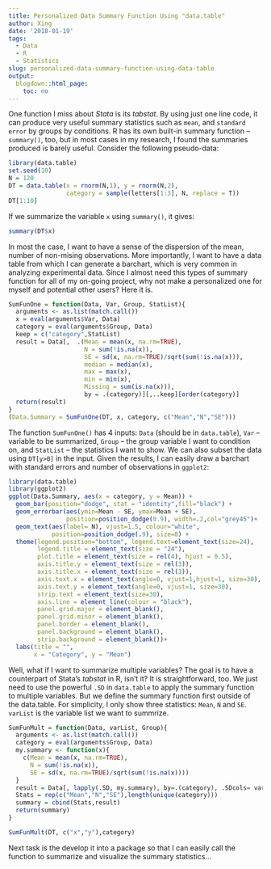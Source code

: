 ```yaml
---
title: Personalized Data Summary Function Using "data.table"
author: Xing
date: '2018-01-19'
tags:
  - Data
  - R
  - Statistics
slug: personalized-data-summary-function-using-data-table
output:
  blogdown::html_page:
    toc: no
---
```


One function I miss about *Stata* is its *tabstat*. By using just one line code, it can produce very useful summary statistics such as `mean`, and `standard error` by groups by conditions. R has its own built-in summary function -- `summary()`, too, but in most cases in my research, I found the summaries produced is barely useful. Consider the following pseudo-data:

```r
library(data.table)
set.seed(10)
N = 120
DT = data.table(x = rnorm(N,1), y = rnorm(N,2),
                category = sample(letters[1:3], N, replace = T))
DT[1:10]
```

If we summarize the variable `x` using `summary()`, it gives:

```r
summary(DT$x)
```

In most the case, I want to have a sense of the dispersion of the mean, number of non-mising observations. More importantly, I want to have a data table from which I can generate a barchart, which is very common in analyzing experimental data. Since I almost need this types of summary function for all of my on-going project, why not make a personalized one for myself and potential other users? Here it is. 

```r
SumFunOne = function(Data, Var, Group, StatList){
  arguments <- as.list(match.call())
  x = eval(arguments$Var, Data)
  category = eval(arguments$Group, Data)
  keep = c("category",StatList)
  result = Data[,  .(Mean = mean(x, na.rm=TRUE), 
                     N = sum(!is.na(x)), 
                     SE = sd(x, na.rm=TRUE)/sqrt(sum(!is.na(x))),
                     median = median(x),
                     max = max(x),
                     min = min(x),
                     Missing = sum(is.na(x))),
                     by = .(category)][,..keep][order(category)]
  return(result)
}
(Data.Summary = SumFunOne(DT, x, category, c("Mean","N","SE")))
```

The function `SumFunOne()` has 4 inputs: `Data` (should be in `data.table`), `Var` -- variable to be summarized, `Group` -- the group variable I want to condition on, and `StatList` -- the statistics I want to show. We can also subset the data using `DT[y>0]` in the input. Given the results, I can easily draw a barchart with standard errors and number of observations in `ggplot2`:


```r
library(data.table)
library(ggplot2)
ggplot(Data.Summary, aes(x = category, y = Mean)) +
  geom_bar(position="dodge", stat = "identity",fill="black") +
  geom_errorbar(aes(ymin=Mean - SE, ymax=Mean + SE), 
                position=position_dodge(0.9), width=.2,col="grey45")+
  geom_text(aes(label= N), vjust=1.5, colour="white",
            position=position_dodge(.9), size=8) +
  theme(legend.position="bottom", legend.text=element_text(size=24), 
        legend.title = element_text(size = "24"), 
        plot.title = element_text(size = rel(4), hjust = 0.5),
        axis.title.y = element_text(size = rel(3)), 
        axis.title.x = element_text(size = rel(3)),
        axis.text.x = element_text(angle=0, vjust=1,hjust=1, size=30), 
        axis.text.y = element_text(angle=0, vjust=1, size=30),
        strip.text = element_text(size=30),
        axis.line = element_line(colour = "black"),
        panel.grid.major = element_blank(),
        panel.grid.minor = element_blank(),
        panel.border = element_blank(),
        panel.background = element_blank(),
        strip.background = element_blank())+ 
  labs(title = "", 
       x = "Category", y = "Mean") 
```

Well, what if I want to summarize multiple variables? The goal is to have a counterpart of Stata's *tabstat* in R, isn't it? It is straightforward, too. We just need to use the powerful `.SD` in `data.table` to apply the summary function to multiple variables. But we define the summary function first outside of the data.table. For simplicity, I only show three statistics: `Mean`, `N` and `SE`. `varList` is the variable list we want to summrize.

```r

SumFunMult = function(Data, varList, Group){
  arguments <- as.list(match.call())
  category = eval(arguments$Group, Data)
  my.summary <- function(x){
    c(Mean = mean(x, na.rm=TRUE), 
      N = sum(!is.na(x)), 
      SE = sd(x, na.rm=TRUE)/sqrt(sum(!is.na(x))))
  }
  result = Data[, lapply(.SD, my.summary), by=.(category), .SDcols= varList]
  Stats = rep(c("Mean","N","SE"),length(unique(category)))
  summary = cbind(Stats,result)
  return(summary)
}

SumFunMult(DT, c("x","y"),category)

```

Next task is the develop it into a package so that I can easily call the function to summarize and visualize the summary statistics...

